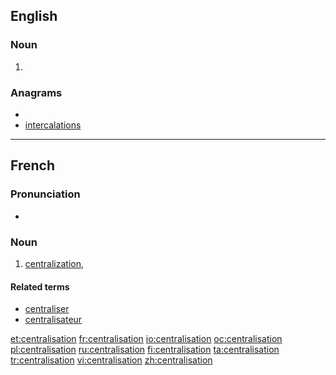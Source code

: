 ==English==
===Noun===
{{en-noun}}

# {{alternative spelling of|centralization}}

===Anagrams===
* {{alphagram|aaceiilnnorstt}}
* [[intercalations#English|intercalations]]

----

==French==

===Pronunciation===
* {{IPA|/sɑ̃t.ʁa.li.za.sjɔ̃/|lang=fr}}

===Noun===
{{fr-noun|f}}

# [[centralization]], {{l|en|centralisation}}

====Related terms====
* [[centraliser]]
* [[centralisateur]]

[[et:centralisation]]
[[fr:centralisation]]
[[io:centralisation]]
[[oc:centralisation]]
[[pl:centralisation]]
[[ru:centralisation]]
[[fi:centralisation]]
[[ta:centralisation]]
[[tr:centralisation]]
[[vi:centralisation]]
[[zh:centralisation]]